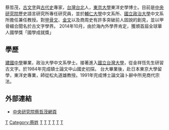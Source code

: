 {{Expand |time=2009-05-22T13:03:20+00:00 }}<!-- 本调用由 {{subst:Expand/auto}} 自动产生。 -->
蔡哲茂，[[古文字|古文字]]與[[古代史|古代史]]專家，[[台灣|台灣]][[台北|台北]]人，[[東京大學|東京大學]]東洋史學博士。目前是[[中央研究院|中央研究院]]歷史語言研究所專任研究員，並於[[輔仁大學|輔仁大學]]中文系所、[[國立政治大學|國立政治大學]]中文系所擔任兼任教授。對[[甲骨文|甲骨文]]、[[金文|金文]]以及商周史有許多突破前人固說的創見，並以甲骨綴合聞名於古文字學界。
2014年10月，由於海內外學界肯定，獲頒首屆全球華人國學獎「國學成就獎」

== 學歷 ==
[[建國中學|建國中學]]畢業，政治大學中文系學士。接著進入[[國立台灣大學|國立台灣大學]]，從金祥恆先生研習古文字。於1984年完成碩士論文中山國史初探。
台大畢業後，赴日本東京大學留學，東洋史專業，師從松丸道雄教授。1991年完成博士論文論卜辭中所見商代宗法。

==外部連結==
*[http://www.ihp.sinica.edu.tw/people_page/p32.htm 中央研究院蔡哲茂網頁]

[[Category:台北市人|T]]
[[Category:蔡姓|Category:蔡姓]]
[[Category:東京大學校友|T]]
[[Category:國立臺灣大學文學院校友|T]]
[[Category:台灣歷史學家|T]]
[[Category:國立政治大學校友|T]]
[[Category:臺北市立建國高級中學校友|T]]
[[Category:國立政治大學教授|T]]